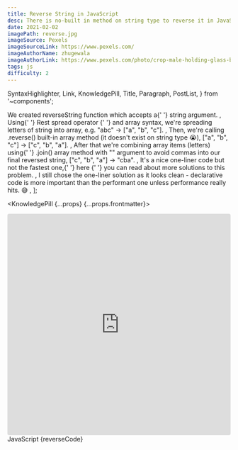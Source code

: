 ```yaml
---
title: Reverse String in JavaScript
desc: There is no-built in method on string type to reverse it in JavaScript, let's see how we can overcome it with a one-liner solution.
date: 2021-02-02
imagePath: reverse.jpg
imageSource: Pexels
imageSourceLink: https://www.pexels.com/
imageAuthorName: zhugewala
imageAuthorLink: https://www.pexels.com/photo/crop-male-holding-glass-bulb-in-hand-2522611/
tags: js
difficulty: 2
---
```


  SyntaxHighlighter,
  Link,
  KnowledgePill,
  Title,
  Paragraph,
  PostList,
} from '~components';


  <Text>
    We created <Text code>reverseString</Text> function which accepts a{' '}
    <Text code>string</Text> argument.
  </Text>,
  <Text>
    Using{' '}
    <Link href="https://javascript.info/rest-parameters-spread#spread-syntax">
      Rest spread operator
    </Link>{' '}
    and array syntax, we're spreading letters of string into array, e.g. "abc"
    -> ["a", "b", "c"].
  </Text>,
  <Text>
    Then, we're calling <Text code>.reverse()</Text> built-in array method (it
    doesn't exist on string type 😭), ["a", "b", "c"] -> ["c", "b", "a"].
  </Text>,
  <Text>
    After that we're combining array items (letters) using{' '}
    <Text code>.join()</Text> array method with <Text code>""</Text> argument to
    avoid commas into our final reversed string, ["c", "b", "a"] -> "cba".
  </Text>,
  <Text>
    It's a nice one-liner code but not the fastest one,{' '}
    <Link href="https://www.freecodecamp.org/news/how-to-reverse-a-string-in-javascript-in-3-different-ways-75e4763c68cb/">
      here
    </Link>{' '}
    you can read about more solutions to this problem.
  </Text>,
  <Text>
    I still chose the one-liner solution as it looks clean - declarative code is
    more important than the performant one unless performance really hits. 😅
  </Text>,
];

<KnowledgePill {...props} {...props.frontmatter}>
  <Title level={4} transform="none">
    Preview
  </Title>
  <Paragraph>
    <iframe
      src="https://codesandbox.io/embed/priceless-keller-kpdh2?fontsize=14&hidenavigation=1&theme=dark"
      style="width:100%; height:500px; border:0; border-radius: 4px; overflow:hidden;"
      title="priceless-keller-kpdh2"
      allow="accelerometer; ambient-light-sensor; camera; encrypted-media; geolocation; gyroscope; hid; microphone; midi; payment; usb; vr; xr-spatial-tracking"
      sandbox="allow-forms allow-modals allow-popups allow-presentation allow-same-origin allow-scripts"
    ></iframe>
  </Paragraph>
  <Title level={4} transform="none">
    reverseString one-liner
  </Title>
  <Text size="small">JavaScript</Text>
  <SyntaxHighlighter>{reverseCode}</SyntaxHighlighter>
  <Title level={4} transform="none">
    Summary
  </Title>
  <PostList data={listData} />
</KnowledgePill>
